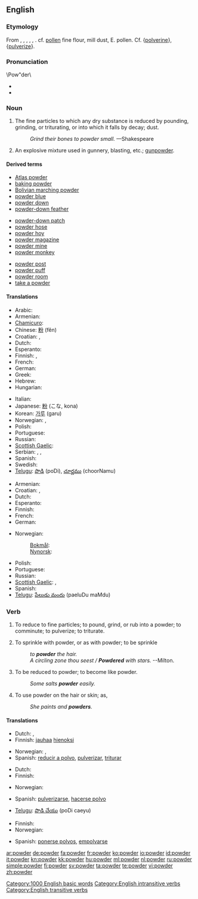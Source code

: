 ==English==
{{wikipedia}}
{{attention|en}}

===Etymology===
From {{etyl|enm|en}} {{term|poudre||lang=enm}}, {{term|pouldre||lang=enm}}, {{etyl|fro}} {{term|poudre||lang=fro}}, {{term|poldre||lang=fro}}, {{term|puldre||lang=fro}}, {{etyl|la}} {{term|pulvis||lang=la|dust, powder}}. cf. [[pollen]] fine flour, mill dust, E. pollen. Cf. {[[polverine]]}, {[[pulverize]]}.

===Pronunciation===
\Pow"der\
* {{audio|en-us-powder.ogg|Audio (US)}}
* {{rhymes|aʊdə(r)}}

===Noun===
{{en-noun|s|-}}

# The fine particles to which any dry substance is reduced by pounding, grinding, or triturating, or into which it falls by decay; dust.
#: ''Grind their bones to powder small.''  &mdash;Shakespeare
# An explosive mixture used in gunnery, blasting, etc.; [[gunpowder]].

====Derived terms====
{{rel-top3|Terms derived from powder (noun)}}
* [[Atlas powder]]
* [[baking powder]]
* [[Bolivian marching powder]]
* [[powder blue]]
* [[powder down]]
* [[powder-down feather]]
{{rel-mid3}}
* [[powder-down patch]]
* [[powder hose]]
* [[powder hoy]]
* [[powder magazine]]
* [[powder mine]]
* [[powder monkey]]
{{rel-mid3}}
* [[powder post]]
* [[powder puff]]
* [[powder room]]
* [[take a powder]]
{{rel-bottom}}

====Translations====
{{trans-top|dust}}
* Arabic: {{Arab|[[مسحوق]]}} {{IPAchar|(masħūq)}} {{m}}
* Armenian: {{t-|hy|փոշի|tr=p'oši}}
* [[Chamicuro]]: {{tø|ccc|ijpe}}
* Chinese: [[粉]] (fěn)
* Croatian: {{t-|hr|prah|m|alt=prȃh}}, {{t-|hr|prašina|f|alt=pràšina}}
* Dutch: {{t-|nl|poeder|m}}
* Esperanto: {{t-|eo|pulvoro|xs=Esperanto}}
* Finnish: {{t+|fi|jauhe}}, {{t+|fi|pulveri}}
* French: {{t+|fr|poudre|m}}
* German: {{t+|de|Puder|m}}
* Greek: {{t+|el|σκόνη}}
* Hebrew: {{t+|he|אבקה|f|tr=avka}}
* Hungarian: {{t+|hu|por}}
{{trans-mid}}
* Italian: {{t+|it|polvere|m}}
* Japanese: [[粉]] (こな, kona)
* Korean: [[가루]] (garu)
* Norwegian: {{t|no|pudder|n}},  {{t+|no|støv|n}}
* Polish: {{t+|pl|proszek|m}}
* Portuguese: {{t+|pt|pó|m}}
* Russian: {{t+|ru|порошок|m|tr=porošók}}
* [[Scottish Gaelic]]: {{t-|gd|fùdar|m|xs=Scottish Gaelic}}
* Serbian: {{t-|sr|prašak|m}}, {{t-|sr|prašina|f}}, {{t-|sr|prah|m}}
* Spanish: {{t+|es|polvo|m}}
* Swedish: {{t-|sv|puder|c}}
* [[Telugu]]: [[పొడి]] (poDi), [[చూర్ణము]] (choorNamu)
{{trans-bottom}}

{{trans-top|gunpowder}}
* Armenian: {{t-|hy|վառոդ|tr=vaṙod}}
* Croatian: {{t+|hr|barut|m|alt=bárut}}, {{t|hr|puščani prah|m|alt=pùščanī prȃh}}
* Dutch: {{t|nl|buskruit}}
* Esperanto: {{t-|eo|pulvo|xs=Esperanto}}
* Finnish: {{t-|fi|ruuti}}
* French: {{t+|fr|poudre|m}}
* German: {{t+|de|Schießpulver|n}}
{{trans-mid}}
* Norwegian:
*: [[Bokmål]]: {{tø|no|krutt|n}}
*: [[Nynorsk]]: {{t-|nn|krut|n|xs=Norwegian Nynorsk}}
* Polish: {{t+|pl|proch|m}}
* Portuguese: {{t+|pt|pólvora|f}}
* Russian: {{t+|ru|порох|m|tr=pórox}}
* [[Scottish Gaelic]]: {{t-|gd|fùdar|m|xs=Scottish Gaelic}},  {{t-|gd|fùdar-gunna|m|xs=Scottish Gaelic}}
* Spanish: {{t+|es|pólvora|f}}
* [[Telugu]]: [[పేలుడు మందు]] (paeluDu maMdu)
{{trans-bottom}}

===Verb===
{{en-verb}}

# {{transitive}} To reduce to fine particles; to pound, grind, or rub into a powder; to comminute; to pulverize; to triturate.
# {{transitive}} To sprinkle with powder, or as with powder; to be sprinkle
#: ''to '''powder''' the hair.''
#: ''A circling zone thou seest / '''Powdered''' with stars.'' --Milton.
# {{intransitive}} To be reduced to powder; to become like powder.
#: ''Some salts '''powder''' easily.''
# {{intransitive}} To use powder on the hair or skin; as,
#: ''She paints and '''powders'''.''

====Translations====
{{trans-top|To reduce to fine particles}}
* Dutch: {{t|nl|fijnmalen}},  {{t|nl|malen}}
* Finnish: [[jauhaa]] [[hieno|hienoksi]]
{{trans-mid}}
* Norwegian: {{t|no|pulverisere}},  {{t+|no|knuse}}
* Spanish: [[reducir a polvo]], [[pulverizar]], [[triturar]]
{{trans-bottom}}

{{trans-top|To sprinkle with powder}}
* Dutch: {{t|nl|bepoederen}}
* Finnish: {{t-|fi|sirotella}}
{{trans-mid}}
* Norwegian: {{t-|no|pudre}}
{{trans-bottom}}

{{trans-top|To be reduced to powder}}
* Spanish: [[pulverizarse]], [[hacerse polvo]]
{{trans-mid}}
* [[Telugu]]: [[పొడి చేయు]] (poDi caeyu)
{{trans-bottom}}

{{trans-top|To use powder on the hair or skin}}
* Finnish: {{t-|fi|puuteroida}}
* Norwegian: {{t-|no|pudre}}
{{trans-mid}}
* Spanish: [[ponerse polvos]], [[empolvarse]]
{{trans-bottom}}

[[Category:1000 English basic words]]
[[Category:English intransitive verbs]]
[[Category:English transitive verbs]]

[[ar:powder]]
[[de:powder]]
[[fa:powder]]
[[fr:powder]]
[[ko:powder]]
[[io:powder]]
[[id:powder]]
[[it:powder]]
[[kn:powder]]
[[kk:powder]]
[[hu:powder]]
[[ml:powder]]
[[nl:powder]]
[[ru:powder]]
[[simple:powder]]
[[fi:powder]]
[[sv:powder]]
[[ta:powder]]
[[te:powder]]
[[vi:powder]]
[[zh:powder]]